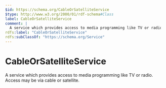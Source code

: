 ```yaml
---
$id: https://schema.org/CableOrSatelliteService
$type: http://www.w3.org/2000/01/rdf-schema#Class
label: CableOrSatelliteService
comment: |
  A service which provides access to media programming like TV or radio. Access may be via cable or satellite.
rdfs:label: "CableOrSatelliteService"
rdfs:subClassOf: "https://schema.org/Service"
---
```


# CableOrSatelliteService

A service which provides access to media programming like TV or radio. Access may be via cable or satellite.

